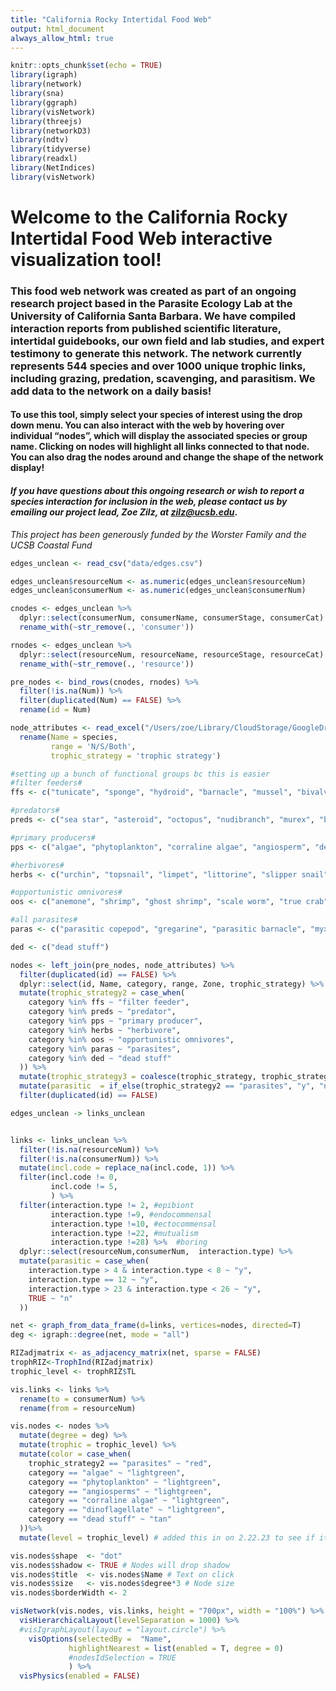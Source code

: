 ```yaml
---
title: "California Rocky Intertidal Food Web"
output: html_document
always_allow_html: true
---
```


```r
knitr::opts_chunk$set(echo = TRUE)
library(igraph) 
library(network) 
library(sna)
library(ggraph)
library(visNetwork)
library(threejs)
library(networkD3)
library(ndtv) 
library(tidyverse)
library(readxl)
library(NetIndices)
library(visNetwork)

```

# Welcome to the California Rocky Intertidal Food Web interactive visualization tool!

### This food web network was created as part of an ongoing research project based in the Parasite Ecology Lab at the University of California Santa Barbara. We have compiled interaction reports from published scientific literature, intertidal guidebooks, our own field and lab studies, and expert testimony to generate this network. The network currently represents **544 species** and **over 1000 unique trophic links**, including grazing, predation, scavenging, and parasitism. We add data to the network on a daily basis!

#### To use this tool, simply select your species of interest using the drop down menu. You can also interact with the web by hovering over individual "nodes", which will display the associated species or group name. Clicking on nodes will highlight all links connected to that node. You can also drag the nodes around and change the shape of the network display!

#### *If you have questions about this ongoing research or wish to report a species interaction for inclusion in the web, please contact us by emailing our project lead, Zoe Zilz, at [zilz\@ucsb.edu](mailto:zilz@ucsb.edu){.email}*.

*This project has been generously funded by the Worster Family and the UCSB Coastal Fund*

```r
edges_unclean <- read_csv("data/edges.csv")

edges_unclean$resourceNum <- as.numeric(edges_unclean$resourceNum) 
edges_unclean$consumerNum <- as.numeric(edges_unclean$consumerNum) 

cnodes <- edges_unclean %>% 
  dplyr::select(consumerNum, consumerName, consumerStage, consumerCat) %>% 
  rename_with(~str_remove(., 'consumer')) 

rnodes <- edges_unclean %>% 
  dplyr::select(resourceNum, resourceName, resourceStage, resourceCat) %>% 
  rename_with(~str_remove(., 'resource')) 

pre_nodes <- bind_rows(cnodes, rnodes) %>% 
  filter(!is.na(Num)) %>%  
  filter(duplicated(Num) == FALSE) %>% 
  rename(id = Num)

node_attributes <- read_excel("/Users/zoe/Library/CloudStorage/GoogleDrive-zilz@ucsb.edu/My Drive/SCHOOL/PHD_AT_UCSB/RIZ Food Web/Data/Food Web Data/DO NOT EDIT/RIZspeciesList_MASTER.xlsx", sheet = "Both") %>% 
  rename(Name = species,
         range = 'N/S/Both', 
         trophic_strategy = 'trophic strategy')

#setting up a bunch of functional groups bc this is easier
#filter feeders#
ffs <- c("tunicate", "sponge", "hydroid", "barnacle", "mussel", "bivalve", "scallop", "bryozoan", "zooplankton", "hydrocoral", "clam", "entoproct", "boring clam", "vermetid", "soft coral", "coral", "sipunculid")

#predators#
preds <- c("sea star", "asteroid", "octopus", "nudibranch", "murex", "bird", "shark", "lobster", "whelk", "sea spider", "human", "mammal", "snail")

#primary producers#
pps <- c("algae", "phytoplankton", "corraline algae", "angiosperm", "dead stuff", "dinoflagellate", "gametes")

#herbivores#
herbs <- c("urchin", "topsnail", "limpet", "littorine", "slipper snail", "true limpet", "chiton", "sea hare", "microsnail", "isopod", "abalone")

#opportunistic omnivores#
oos <- c("anemone", "shrimp", "ghost shrimp", "scale worm", "true crab", "porcelain crab", "tanaid", "copepod", "other arthropod", "cucumber", "hermit crab", "anomuran", "flatworm", "turbellarian", "polychaete", "fish", "amphipod", "microorganism", "brittle star")

#all parasites#
paras <- c("parasitic copepod", "gregarine", "parasitic barnacle", "myxozoan", "coccidian", "trematode", "cestode", "fungus", "monogene", "ciliate", "leech", "sporozoan", "orthonectid", "rhombozoan", "nematode", "nemertean")

ded <- c("dead stuff")

nodes <- left_join(pre_nodes, node_attributes) %>%  
  filter(duplicated(id) == FALSE) %>%  
  dplyr::select(id, Name, category, range, Zone, trophic_strategy) %>% 
  mutate(trophic_strategy2 = case_when(
    category %in% ffs ~ "filter feeder",
    category %in% preds ~ "predator",
    category %in% pps ~ "primary producer",
    category %in% herbs ~ "herbivore",
    category %in% oos ~ "opportunistic omnivores",
    category %in% paras ~ "parasites",
    category %in% ded ~ "dead stuff"
  )) %>% 
  mutate(trophic_strategy3 = coalesce(trophic_strategy, trophic_strategy2)) %>% 
  mutate(parasitic  = if_else(trophic_strategy2 == "parasites", "y", "n")) %>% 
  filter(duplicated(id) == FALSE) 

edges_unclean -> links_unclean 


links <- links_unclean %>% 
  filter(!is.na(resourceNum)) %>% 
  filter(!is.na(consumerNum)) %>% 
  mutate(incl.code = replace_na(incl.code, 1)) %>% 
  filter(incl.code != 0, 
         incl.code != 5, 
         ) %>% 
  filter(interaction.type != 2, #epibiont
         interaction.type !=9, #endocommensal
         interaction.type !=10, #ectocommensal
         interaction.type !=22, #mutualism
         interaction.type !=28) %>%  #boring
  dplyr::select(resourceNum,consumerNum,  interaction.type) %>%  
  mutate(parasitic = case_when(
    interaction.type > 4 & interaction.type < 8 ~ "y",
    interaction.type == 12 ~ "y",
    interaction.type > 23 & interaction.type < 26 ~ "y",
    TRUE ~ "n"
  ))

net <- graph_from_data_frame(d=links, vertices=nodes, directed=T)
deg <- igraph::degree(net, mode = "all") 

RIZadjmatrix <- as_adjacency_matrix(net, sparse = FALSE) 
trophRIZ<-TrophInd(RIZadjmatrix)
trophic_level <- trophRIZ$TL

vis.links <- links %>% 
  rename(to = consumerNum) %>% 
  rename(from = resourceNum) 

vis.nodes <- nodes %>% 
  mutate(degree = deg) %>%  
  mutate(trophic = trophic_level) %>% 
  mutate(color = case_when(
    trophic_strategy2 == "parasites" ~ "red",
    category == "algae" ~ "lightgreen",
    category == "phytoplankton" ~ "lightgreen",
    category == "angiosperms" ~ "lightgreen",
    category == "corraline algae" ~ "lightgreen",
    category == "dinoflagellate" ~ "lightgreen",
    category == "dead stuff" ~ "tan"
  ))%>% 
  mutate(level = trophic_level) # added this in on 2.22.23 to see if it could translate to a trophic level web in VisNetwork via HierarchicalLayout

vis.nodes$shape  <- "dot"  
vis.nodes$shadow <- TRUE # Nodes will drop shadow
vis.nodes$title  <- vis.nodes$Name # Text on click
vis.nodes$size   <- vis.nodes$degree*3 # Node size 
vis.nodes$borderWidth <- 2

visNetwork(vis.nodes, vis.links, height = "700px", width = "100%") %>% 
  visHierarchicalLayout(levelSeparation = 1000) %>% 
  #visIgraphLayout(layout = "layout.circle") %>% 
    visOptions(selectedBy =  "Name",
             highlightNearest = list(enabled = T, degree = 0)
             #nodesIdSelection = TRUE
             ) %>%
  visPhysics(enabled = FALSE)
```
